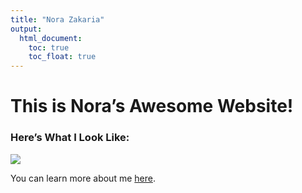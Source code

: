 ```yaml
---
title: "Nora Zakaria"
output: 
  html_document:
    toc: true
    toc_float: true
---
```


# This is Nora's Awesome Website!

### Here's What I Look Like:
![](images/Nora.jpg)

You can learn more about me [here](about-me.html).